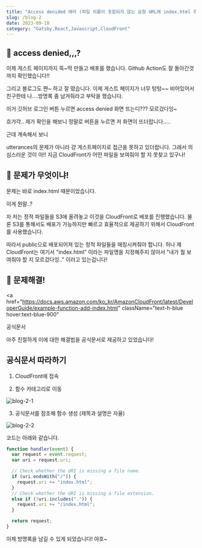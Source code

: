 ```yaml
---
title: "Access denided 에러 (파일 이름이 포함되지 않는 요청 URL에 index.html 추가)"
slug: /blog-2
date: 2023-09-18
category: "Gatsby,React,Javascript,CloudFront"
---
```


## 🚨 access denied,,,?

이제 게스트 페이지까지 뚝~딱 만들고 배포를 했습니다.
Github Action도 잘 돌아간것까지 확인했습니다!!

그리고 블로그도 쨘~ 하고 잘 떴습니다.
이제 게스트 페이지가 너무 텅텅~~ 비어있어서 친구한테 나....방명록 좀 남겨줘라고 부탁을 했습니다.

이거 깃허브 로그인 버튼 누르면 access denied 화면 뜨는디??? 모르겄다잉~

흐갸갹.. 제가 확인을 해보니 정말로 버튼을 누르면 저 화면이 뜨더랍니다.....

근데 계속해서 보니

utterances의 문제가 아니라 걍 게스트페이지로 접근을 못하고 있더랍니다.
그래서 의심스러운 것이 아!! 지금 CloudFront가 어떤 파일을 보여줘야 할 지 못찾고 있구나!

## 🧐 문제가 무엇이냐!

문제는 바로 index.html 때문이었습니다.

이게 뭔말..?

자 저는 정적 파일들을 S3에 올려놓고 이것을 CloudFront로 배포를 진행했습니다. 물론 S3를 통해서도 배포가 가능하지만 빠르고 효율적으로 제공하기 위해서 CloudFront를 사용했습니다.

따라서 public으로 배포되어져 있는 정적 파일들을 매칭시켜줘야 합니다. 허나 제 CloudFront는 여기서 "index.html" 이라는 파일명을 지정해주지 않아서 "내가 뭘 보여줘야 할 지 모르겄다잉.." 이러고 있는겁니다!

## 🔨 문제해결!

<a
  href="https://docs.aws.amazon.com/ko_kr/AmazonCloudFront/latest/DeveloperGuide/example-function-add-index.html"
  className="text-h-blue hover:text-blue-900"
>
  공식문서
</a>

아주 친절하게 이에 대한 해결법을 공식문서로 제공하고 있었습니다!

## 공식문서 따라하기

1. CloudFront에 접속

2. 함수 카테고리로 이동

![blog-2-1](./images/blog-2/blog-2-1.png)

3. 공식문서를 참조해 함수 생성 (제목과 설명은 자율)

![blog-2-2](./images/blog-2/blog-2-2.png)

코드는 아래와 같습니다.

```js
function handler(event) {
  var request = event.request;
  var uri = request.uri;

  // Check whether the URI is missing a file name.
  if (uri.endsWith("/")) {
    request.uri += "index.html";
  }
  // Check whether the URI is missing a file extension.
  else if (!uri.includes(".")) {
    request.uri += "/index.html";
  }

  return request;
}
```

이제 방명록을 남길 수 있게 되었습니다! 야호~
